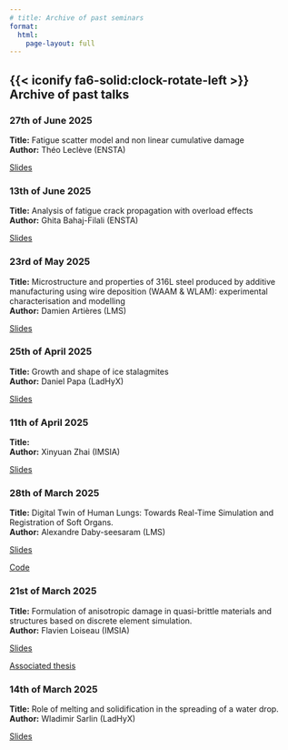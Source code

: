 ```yaml
---
# title: Archive of past seminars
format:
  html:
    page-layout: full
---
```


## {{< iconify fa6-solid:clock-rotate-left >}} &nbsp; Archive of past talks


::::: {.talk-card}
### 27th of June 2025

**Title:** Fatigue scatter model and non linear cumulative damage
 <br>
**Author:** Théo Leclève (ENSTA)

::: {.button}
[<iconify-icon icon="fa-solid:chalkboard" aria-label="Slides"></iconify-icon> Slides](Resources/Documents/Presentations/2025/20250627_Lecleve.pdf){.button target="_blank"}
:::

:::::


::::: {.talk-card}
### 13th of June 2025

**Title:** Analysis of fatigue crack propagation with overload effects
 <br>
**Author:** Ghita Bahaj-Filali (ENSTA)

::: {.button}
[<iconify-icon icon="fa-solid:chalkboard" aria-label="Slides"></iconify-icon> Slides](https://polemecanique.github.io/internal_seminars/Resources/Documents/Presentations/2025/TODO){.button target="_blank"}


:::

:::::


::::: {.talk-card}
### 23rd of May 2025

**Title:** Microstructure and properties of 316L steel produced by additive manufacturing using wire deposition (WAAM & WLAM): experimental characterisation and modelling
 <br>
**Author:** Damien Artières (LMS)

::: {.button}
[<iconify-icon icon="fa-solid:chalkboard" aria-label="Slides"></iconify-icon> Slides](https://polemecanique.github.io/internal_seminars/Resources/Documents/Presentations/2025/20250523-Artieres.pdf){.button target="_blank"}


:::

:::::


::::: {.talk-card}
### 25th of April 2025

**Title:** Growth and shape of ice stalagmites
 <br>
**Author:** Daniel Papa (LadHyX)

::: {.button}
[<iconify-icon icon="fa-solid:chalkboard" aria-label="Slides"></iconify-icon> Slides](https://seminaris.polytechnique.fr/share/s/F339pkwB3aF7WZJ){.button target="_blank"}


:::

:::::


::::: {.talk-card}
### 11th of April 2025

**Title:** 
 <br>
**Author:** Xinyuan Zhai (IMSIA)

::: {.button}
[<iconify-icon icon="fa-solid:chalkboard" aria-label="Slides"></iconify-icon> Slides](https://polemecanique.github.io/internal_seminars/Resources/Documents/Presentations/2025/TODO){.button target="_blank"}


:::

:::::



::::: {.talk-card}
### 28th of March 2025

**Title:** Digital Twin of Human Lungs: Towards Real-Time Simulation and Registration of Soft Organs.
 <br>
**Author:** Alexandre Daby-seesaram (LMS)

::: {.button}
[<iconify-icon icon="fa-solid:chalkboard" aria-label="Slides"></iconify-icon> Slides](https://polemecanique.github.io/internal_seminars/Resources/Documents/Presentations/2025/20250328-daby/main.html){.button target="_blank"}

[<iconify-icon icon="fa-solid:code" aria-label="Associated thesis"></iconify-icon> Code](https://pypi.org/project/NeuROM-Py/){.button target="_blank"}
:::
:::::


::::: {.talk-card}
### 21st of March 2025

**Title:** Formulation of anisotropic damage in quasi-brittle materials and structures based on discrete element simulation.
 <br>
**Author:** Flavien Loiseau (IMSIA)

::: {.button}
[<iconify-icon icon="fa-solid:chalkboard" aria-label="Slides"></iconify-icon> Slides](https://floiseau.github.io/resources/documents/PhD_Defense.pdf){.button target="_blank"}

[<iconify-icon icon="fa-solid:book" aria-label="Associated thesis"></iconify-icon> Associated thesis](https://theses.hal.science/tel-04602381){.button target="_blank"}
:::
:::::

::::: {.talk-card}
### 14th of March 2025

**Title:** Role of melting and solidification in the spreading of a water drop. <br>
**Author:** Wladimir Sarlin (LadHyX)

::: {.button}
[<iconify-icon icon="fa-solid:chalkboard" aria-label="Slides"></iconify-icon> Slides](https://seminaris.polytechnique.fr/share/s/tK5J9TMtKF3iHPP){.button target="_blank"}
:::
:::::
